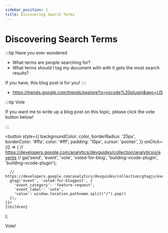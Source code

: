 ```yaml
---
sidebar_position: 2
title: Discovering Search Terms
---
```


# Discovering Search Terms

:::tip Have you ever wondered
- What terms are people searching for?
- What terms should I tag my document with with it gets the most search results?

If you have, this blog post is for you!
:::: 
  
- https://trends.google.com/trends/explore?q=vscode%20plugin&geo=US

:::tip Vote

If you want me to write up a blog post on this topic, please click the vote button below!

:::

  <button
    style={{
      backgroundColor: color,
      borderRadius: '25px',
      borderColor: '#ffa',
      color: '#fff',
      padding: '10px',
      cursor: 'pointer',
    }}
    onClick={() => {
      // https://developers.google.com/analytics/devguides/collection/analyticsjs/events
      // ga('send', 'event', 'vote', 'voted-for-blog', 'building-vcode-plugin', 'building-vcode-plugin');
      
      // https://developers.google.com/analytics/devguides/collection/gtagjs/events
      gtag('event', 'voted-for-blogpost', {
        'event_category': 'feature-request',
        'event_label': 'vote',
        'value': window.location.pathname.split("/").pop()
      });
    }}>
    {children}
  </button>
);

<Highlight color="#25c2a0">Vote!</Highlight>